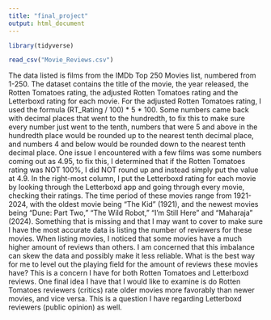```yaml
---
title: "final_project"
output: html_document
---
```


```r
library(tidyverse)
```

```r
read_csv("Movie_Reviews.csv")
```
The data listed is films from the IMDb Top 250 Movies list, numbered from 1-250. The dataset contains the title of the movie, the year released, the Rotten Tomatoes rating, the adjusted Rotten Tomatoes rating and the Letterboxd rating for each movie. For the adjusted Rotten Tomatoes rating, I used the formula (RT_Rating / 100) * 5 * 100. Some numbers came back with decimal places that went to the hundredth, to fix this to make sure every number just went to the tenth, numbers that were 5 and above in the hundredth place would be rounded up to the nearest tenth decimal place, and numbers 4 and below would be rounded down to the nearest tenth decimal place. One issue I encountered with a few films was some numbers coming out as 4.95, to fix this, I determined that if the Rotten Tomatoes rating was NOT 100%, I did NOT round up and instead simply put the value at 4.9. In the right-most column, I put the Letterboxd rating for each movie by looking through the Letterboxd app and going through every movie, checking their ratings. The time period of these movies range from 1921-2024, with the oldest movie being "The Kid" (1921), and the newest movies being "Dune: Part Two," "The Wild Robot," "I'm Still Here" and "Maharaja" (2024). Something that is missing and that I may want to cover to make sure I have the most accurate data is listing the number of reviewers for these movies. When listing movies, I noticed that some movies have a much higher amount of reviews than others. I am concerned that this imbalance can skew the data and possibly make it less reliable. What is the best way for me to level out the playing field for the amount of reviews these movies have? This is a concern I have for both Rotten Tomatoes and Letterboxd reviews. One final idea I have that I would like to examine is do Rotten Tomatoes reviewers (critics) rate older movies more favorably than newer movies, and vice versa. This is a question I have regarding Letterboxd reviewers (public opinion) as well.  
